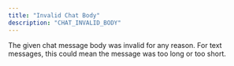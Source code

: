 ```yaml
---
title: "Invalid Chat Body"
description: "CHAT_INVALID_BODY"
---
```


The given chat message body was invalid for any reason. For text messages, this could mean the message was
too long or too short.

